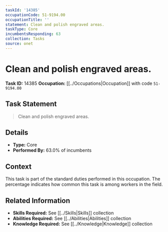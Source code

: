 ```yaml
---
taskId: '14385'
occupationCode: 51-9194.00
occupationTitle: ''
statement: Clean and polish engraved areas.
taskType: Core
incumbentsResponding: 63
collection: Tasks
source: onet
---
```

# Clean and polish engraved areas.

**Task ID:** 14385
**Occupation:** [[../Occupations|Occupation]] with code `51-9194.00`

## Task Statement

> Clean and polish engraved areas.

## Details

- **Type:** Core
- **Performed By:** 63.0% of incumbents

## Context

This task is part of the standard duties performed in this occupation. The percentage indicates how common this task is among workers in the field.

## Related Information

- **Skills Required:** See [[../Skills|Skills]] collection
- **Abilities Required:** See [[../Abilities|Abilities]] collection
- **Knowledge Required:** See [[../Knowledge|Knowledge]] collection
